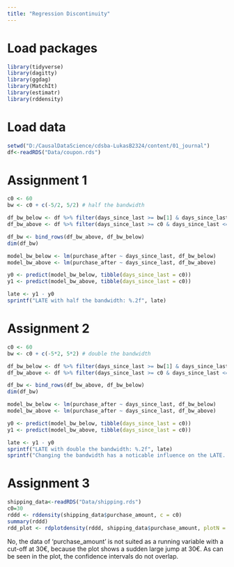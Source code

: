 ```yaml
---
title: "Regression Discontinuity"
---
```


# Load packages
```r
library(tidyverse)
library(dagitty)
library(ggdag)
library(MatchIt)
library(estimatr)
library(rddensity)
```
# Load data
```r
setwd("D:/CausalDataScience/cdsba-LukasB2324/content/01_journal")
df<-readRDS("Data/coupon.rds")
```



# Assignment 1
```r
c0 <- 60
bw <- c0 + c(-5/2, 5/2) # half the bandwidth

df_bw_below <- df %>% filter(days_since_last >= bw[1] & days_since_last < c0)
df_bw_above <- df %>% filter(days_since_last >= c0 & days_since_last <= bw[2])

df_bw <- bind_rows(df_bw_above, df_bw_below)
dim(df_bw)

model_bw_below <- lm(purchase_after ~ days_since_last, df_bw_below)
model_bw_above <- lm(purchase_after ~ days_since_last, df_bw_above)

y0 <- predict(model_bw_below, tibble(days_since_last = c0))
y1 <- predict(model_bw_above, tibble(days_since_last = c0))

late <- y1 - y0
sprintf("LATE with half the bandwidth: %.2f", late)
```



# Assignment 2
```r
c0 <- 60
bw <- c0 + c(-5*2, 5*2) # double the bandwidth

df_bw_below <- df %>% filter(days_since_last >= bw[1] & days_since_last < c0)
df_bw_above <- df %>% filter(days_since_last >= c0 & days_since_last <= bw[2])

df_bw <- bind_rows(df_bw_above, df_bw_below)
dim(df_bw)

model_bw_below <- lm(purchase_after ~ days_since_last, df_bw_below)
model_bw_above <- lm(purchase_after ~ days_since_last, df_bw_above)

y0 <- predict(model_bw_below, tibble(days_since_last = c0))
y1 <- predict(model_bw_above, tibble(days_since_last = c0))

late <- y1 - y0
sprintf("LATE with double the bandwidth: %.2f", late)
sprintf("Changing the bandwidth has a noticable influence on the LATE. Especially doubling the bandwidth increases the LATE a lot.")
```

# Assignment 3
```r
shipping_data<-readRDS("Data/shipping.rds")
c0=30
rddd <- rddensity(shipping_data$purchase_amount, c = c0)
summary(rddd)
rdd_plot <- rdplotdensity(rddd, shipping_data$purchase_amount, plotN = 1000, xlabel="purchase_amount", ylabel="density")
```
No, the data of 'purchase_amount' is not suited as a running variable with a cut-off at 30€, because the plot shows a sudden large jump at 30€. As can be seen in the plot, the confidence intervals do not overlap.